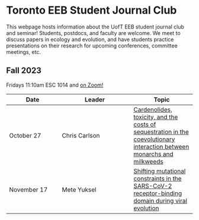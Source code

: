 # Toronto EEB Student Journal Club

This webpage hosts information about the UofT EEB student journal club and seminar! Students, postdocs, and faculty are welcome. We meet to discuss papers in ecology and evolution, and have students practice presentations on their research for upcoming conferences, committee meetings, etc.

## Fall 2023

Fridays 11:10am ESC 1014 and [on Zoom!](https://utoronto.zoom.us/j/85767150347)

| Date | Leader | Topic |
|------|--------|-------|
| October 27 | Chris Carlson | [Cardenolides, toxicity, and the costs of sequestration in the coevolutionary interaction between monarchs and milkweeds](https://www.pnas.org/doi/abs/10.1073/pnas.2024463118) |
| November 17 | Mete Yuksel | [Shifting mutational constraints in the SARS-CoV-2 receptor-binding domain during viral evolution](https://www.science.org/doi/full/10.1126/science.abo7896) |
